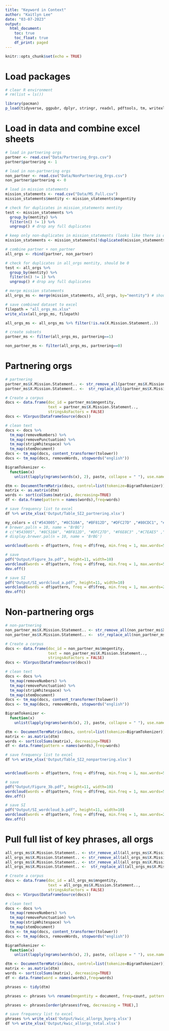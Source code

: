 ```yaml
---
title: "Keyword in Context"
author: "Kaitlyn Lee"
date: "03-07-2023"
output: 
  html_document:
    toc: true
    toc_float: true
    df_print: paged
---
```


```r
knitr::opts_chunk$set(echo = TRUE)
```

# Load packages
```r
# clear R environment 
# rm(list = ls())

library(pacman)
p_load(tidyverse, ggpubr, dplyr, stringr, readxl, pdftools, tm, writexl, pdfsearch, quanteda, NLP, wordcloud, wordcloud2, RColorBrewer, tidytext, viridis) 
```

# Load in data and combine excel sheets
```r
# load in partnering orgs
partner <- read.csv("Data/Partnering_Orgs.csv")
partner$partnering <- 1

# load in non-partnering orgs
non_partner <- read.csv("Data/NonPartnering_Orgs.csv")
non_partner$partnering <- 0

# load in mission statements
mission_statements <- read.csv("Data/MS_Full.csv")
mission_statements$mentity <- mission_statements$mngentity

# check for duplicates in mission_statements mentity
test <- mission_statements %>%
  group_by(mentity) %>%
  filter(n() != 1) %>%
  ungroup() # drop any full duplicates

# keep only non-duplicates in mission_statements (looks like there is one mentity duplicate here)
mission_statements <- mission_statements[!duplicated(mission_statements$mentity), ]

# combine partner + non_partner
all_orgs <- rbind(partner, non_partner)

# check for duplicates in all_orgs mentity, should be 0
test <- all_orgs %>%
  group_by(mentity) %>%
  filter(n() != 1) %>%
  ungroup() # drop any full duplicates

# merge mission statements 
all_orgs_ms <- merge(mission_statements, all_orgs, by="mentity") # should be 1144 obs.

# save combined dataset to excel
filepath = "all_orgs_ms.xlsx"
write_xlsx(all_orgs_ms, filepath)

all_orgs_ms <- all_orgs_ms %>% filter(!is.na(X.Mission.Statement..))

# create subsets
partner_ms <- filter(all_orgs_ms, partnering==1)

non_partner_ms <- filter(all_orgs_ms, partnering==0)
```


# Partnering orgs
```r
# partnering
partner_ms$X.Mission.Statement.. <- str_remove_all(partner_ms$X.Mission.Statement.., "[[:punct:]]")
partner_ms$X.Mission.Statement.. <-  str_replace_all(partner_ms$X.Mission.Statement.., "[^[:alnum:]]", " ")

# Create a corpus  
docs <- data.frame(doc_id = partner_ms$mngentity,
                   text = partner_ms$X.Mission.Statement..,
                   stringsAsFactors = FALSE)
docs <- VCorpus(DataframeSource(docs))

# clean text
docs <- docs %>%
  tm_map(removeNumbers) %>%
  tm_map(removePunctuation) %>%
  tm_map(stripWhitespace) %>%
  tm_map(stemDocument)
docs <- tm_map(docs, content_transformer(tolower))
docs <- tm_map(docs, removeWords, stopwords("english"))

BigramTokenizer <-
  function(x)
    unlist(lapply(ngrams(words(x), 2), paste, collapse = " "), use.names = FALSE)

dtm <- DocumentTermMatrix(docs, control=list(tokenize=BigramTokenizer))
matrix <- as.matrix(dtm) 
words <- sort(colSums(matrix), decreasing=TRUE) 
df <- data.frame(pattern = names(words),freq=words)

# save frequency list to excel
df %>% write_xlsx('Output/Table_SI2_partnering.xlsx')

my_colors = c("#543005", "#8C510A", "#BF812D", "#DFC27D" ,"#80CDC1", "#35978F", "#01665E", "#003C30")
# brewer.pal(n = 10, name = "BrBG")
# c("#543005", "#8C510A", "#BF812D", "#DFC27D", "#F6E8C3" ,"#C7EAE5" ,"#80CDC1", "#35978F", "#01665E", "#003C30")
# display.brewer.pal(n = 10, name = 'BrBG')

wordcloud(words = df$pattern, freq = df$freq, min.freq = 1, max.words=50, random.order=FALSE, rot.per=0.35, scale = c(2, 0.8), colors=rev(my_colors), family = "sans", font = 2)

# save 
pdf("Output/Figure_3a.pdf", height=11, width=10)
wordcloud(words = df$pattern, freq = df$freq, min.freq = 1, max.words=50, random.order=FALSE, rot.per=0.35,scale = c(2, 0.8), colors=rev(my_colors), family = "sans", font = 2)
dev.off()

# save SI
pdf("Output/SI_wordcloud_a.pdf", height=11, width=10)
wordcloud(words = df$pattern, freq = df$freq, min.freq = 1, max.words=200, random.order=FALSE, rot.per=0.35,scale = c(2, 0.2),colors=rev(my_colors), family = "sans", font = 2)
dev.off()

```

# Non-partnering orgs
```r
# non-partnering
non_partner_ms$X.Mission.Statement.. <- str_remove_all(non_partner_ms$X.Mission.Statement.., "[[:punct:]]")
non_partner_ms$X.Mission.Statement.. <-  str_replace_all(non_partner_ms$X.Mission.Statement.., "[^[:alnum:]]", " ")

# Create a corpus  
docs <- data.frame(doc_id = non_partner_ms$mngentity,
                   text = non_partner_ms$X.Mission.Statement..,
                   stringsAsFactors = FALSE)
docs <- VCorpus(DataframeSource(docs))

# clean text
docs <- docs %>%
  tm_map(removeNumbers) %>%
  tm_map(removePunctuation) %>%
  tm_map(stripWhitespace) %>%
  tm_map(stemDocument)
docs <- tm_map(docs, content_transformer(tolower))
docs <- tm_map(docs, removeWords, stopwords("english"))

BigramTokenizer <-
  function(x)
    unlist(lapply(ngrams(words(x), 2), paste, collapse = " "), use.names = FALSE)

dtm <- DocumentTermMatrix(docs, control=list(tokenize=BigramTokenizer))
matrix <- as.matrix(dtm) 
words <- sort(colSums(matrix), decreasing=TRUE) 
df <- data.frame(pattern = names(words),freq=words)

# save frequency list to excel
df %>% write_xlsx('Output/Table_SI2_nonpartnering.xlsx')


wordcloud(words = df$pattern, freq = df$freq, min.freq = 1, max.words=50, random.order=FALSE, rot.per=0.35,scale = c(2, 0.8), colors=rev(my_colors), family = "sans", font = 2)

# save 
pdf("Output/Figure_3b.pdf", height=11, width=10)
wordcloud(words = df$pattern, freq = df$freq, min.freq = 1, max.words=50, random.order=FALSE, rot.per=0.35,scale = c(2, 0.8), colors=rev(my_colors), family = "sans", font = 2)
dev.off()

# save SI
pdf("Output/SI_wordcloud_b.pdf", height=11, width=10)
wordcloud(words = df$pattern, freq = df$freq, min.freq = 1, max.words=200, random.order=FALSE, rot.per=0.35,scale = c(2, 0.2), colors=rev(my_colors), family = "sans", font = 2)
dev.off()

```

# Pull full list of key phrases, all orgs
```r
all_orgs_ms$X.Mission.Statement.. <- str_remove_all(all_orgs_ms$X.Mission.Statement.., "<")
all_orgs_ms$X.Mission.Statement.. <- str_remove_all(all_orgs_ms$X.Mission.Statement.., ">")
all_orgs_ms$X.Mission.Statement.. <- str_remove_all(all_orgs_ms$X.Mission.Statement.., "[[:punct:]]")
all_orgs_ms$X.Mission.Statement.. <-  str_replace_all(all_orgs_ms$X.Mission.Statement.., "[^[:alnum:]]", " ")

# Create a corpus  
docs <- data.frame(doc_id = all_orgs_ms$mngentity,
                   text = all_orgs_ms$X.Mission.Statement..,
                   stringsAsFactors = FALSE)
docs <- VCorpus(DataframeSource(docs))

# clean text
docs <- docs %>%
  tm_map(removeNumbers) %>%
  tm_map(removePunctuation) %>%
  tm_map(stripWhitespace) %>%
  tm_map(stemDocument)
docs <- tm_map(docs, content_transformer(tolower))
docs <- tm_map(docs, removeWords, stopwords("english"))

BigramTokenizer <-
  function(x)
    unlist(lapply(ngrams(words(x), 2), paste, collapse = " "), use.names = FALSE)

dtm <- DocumentTermMatrix(docs, control=list(tokenize=BigramTokenizer))
matrix <- as.matrix(dtm) 
words <- sort(colSums(matrix), decreasing=TRUE) 
df <- data.frame(word = names(words),freq=words)

phrases <- tidy(dtm)

phrases <- phrases %>% rename(mngentity = document, freq=count, pattern=term)

phrases <- phrases[order(phrases$freq, decreasing = TRUE),] 

# save frequency list to excel
phrases %>% write_xlsx('Output/kwic_allorgs_byorg.xlsx')
df %>% write_xlsx('Output/kwic_allorgs_total.xlsx')

```

